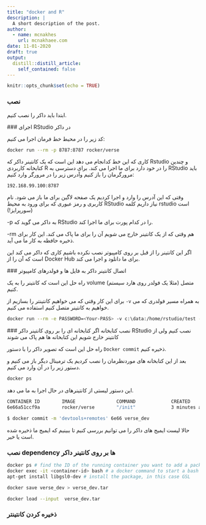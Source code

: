 ```yaml
---
title: "docker and R"
description: |
  A short description of the post.
author:
  - name: mcnakhes
    url: mcnakhaee.com
date: 11-01-2020
draft: true
output:
  distill::distill_article:
    self_contained: false
---
```


```r
knitr::opts_chunk$set(echo = TRUE)
```

### نصب
 ابتدا باید داکر را نصب کنیم. 
 
 
 
 ### اجرای RStudio در داکر
 
 
 کد زیر را در محیط خط فرمان اجرا می کنیم:
 
```bash
docker run --rm -p 8787:8787 rocker/verse
```
 
 کاری که این خط کدانجام می دهد این است که یک کانتینر داکر که Rstudio و چندین کتابخانه کاربردی R را در خود دارد برای ما اجرا می کند.
 برای دسترسی به RStudio باید مرورگرمان را باز کنیم وآدرس زیر را در مرورگر وارد کنیم:
 
 `192.168.99.100:8787`
 
 
 وقتی که این آدرس را وارد و اجرا کردیم یک صفحه لاگین برای ما باز می شود. نام کاربری و رمز عبوری که برای ورود به محیط RStudio نیاز داریم کلمه rstudio است (سورپرایز!)
 
 
 -p به داکر می گوید که RStudio را در کدام پورت برای ما اجرا کند.
 
 -rm هم وقتی که از یک کانتینر خارج می شویم آن را برای ما پاک می کند. این کار برای ذخیره حافظه به کار ما می آید.
 
 اگر این کانتینر را از قبل بر روی کامپیوتر نصب نکرده باشیم کاری که داکر می کند این است که آن را از Docker Hub برای ما دانلود و اجرا می کند.
 
 
 
 ### اتصال کانتینر داکر به فایل ها و فولدرهای کامپیوتر
 
 راه حل این است که کانتینر را به یک volume (مثلا یک فولدر روی هارد سیستم) متصل کنیم.
 
 برای این کار وقتی که می خواهیم کانتینتر را بسازیم از `-v` به همراه مسیر فولدری که می خواهیم به کانتینر متصل کنیم استفاده می کنیم.
 
 
```bash
docker run --rm -e PASSWORD=<Your-PASS> -v c:\data:/home/rstudio/test -p 8787:8787 rocker/verse
```
 
 
 ### نصب کتابخانه
 اگر کتابخانه ای را بر روی کانتینر داکر RStudio نصب کنیم ولی از کانتینر خارج شویم این کتابخانه ها هم پاک می شوند
 
 راه حل این است که تصویر داکر را با دستور `Docker commit` ذخیره کنیم. 
 
 بعد از این کتابخانه های موردنظرمان را نصب کردیم یک ترمینال دیگر باز می کنیم و دستور زیر را در آن وارد می کنیم.
 
```bash
docker ps
```
 این دستور لیستی از  کانتینرهای در حال اجرا به ما می دهد.
 
```bash
CONTAINER ID        IMAGE               COMMAND             CREATED             STATUS              PORTS                    NAMES
6e66a51ccf9a        rocker/verse        "/init"             3 minutes ago       Up 3 minutes        0.0.0.0:8787->8787/tcp   fervent_mclean
```
 
 
```bash
$ docker commit -m 'devtools+remotes' 6e66 verse_dev
```
 
 حالا لیست  ایمیج های داکر را می توانیم بررسی کنیم تا ببینیم که ایمیج ما ذخیره شده است یا خیر.
 
 
### نصب dependency ها بر روی کانتینر داکر
```bash
docker ps # find the ID of the running container you want to add a package to
docker exec -it <container-id> bash # a docker command to start a bash shell in your container
apt-get install libgsl0-dev # install the package, in this case GSL
```



```bash
docker save verse_dev > verse_dev.tar
```

```bash
docker load --input  verse_dev.tar
```



### ذخیره کردن  کانتینتر


